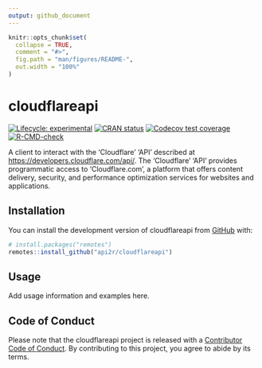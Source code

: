 ```yaml
---
output: github_document
---
```


<!-- README.md is generated from README.Rmd. Please edit that file -->

```r
knitr::opts_chunk$set(
  collapse = TRUE,
  comment = "#>",
  fig.path = "man/figures/README-",
  out.width = "100%"
)
```

# cloudflareapi

<!-- badges: start -->
[![Lifecycle: experimental](https://img.shields.io/badge/lifecycle-experimental-orange.svg)](https://lifecycle.r-lib.org/articles/stages.html#experimental)
[![CRAN status](https://www.r-pkg.org/badges/version/cloudflareapi)](https://CRAN.R-project.org/package=cloudflareapi)
[![Codecov test coverage](https://codecov.io/gh/api2r/cloudflareapi/graph/badge.svg)](https://app.codecov.io/gh/api2r/cloudflareapi)
[![R-CMD-check](https://github.com/api2r/cloudflareapi/actions/workflows/R-CMD-check.yaml/badge.svg)](https://github.com/api2r/cloudflareapi/actions/workflows/R-CMD-check.yaml)
<!-- badges: end -->

A client to interact with the 'Cloudflare' 'API' described at <https://developers.cloudflare.com/api/>. The 'Cloudflare' 'API' provides programmatic access to 'Cloudflare.com', a platform that offers content delivery, security, and performance optimization services for websites and applications.

## Installation

You can install the development version of cloudflareapi from [GitHub](https://github.com/) with:

``` r
# install.packages("remotes")
remotes::install_github("api2r/cloudflareapi")
```

## Usage

Add usage information and examples here.

## Code of Conduct

Please note that the cloudflareapi project is released with a [Contributor Code of Conduct](https://api2r.github.io/cloudflareapi/CODE_OF_CONDUCT.html). By contributing to this project, you agree to abide by its terms.
